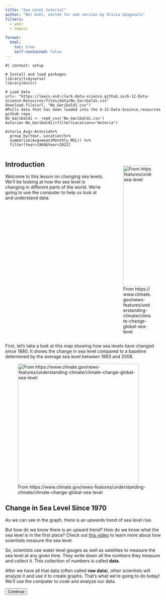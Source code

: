 ```yaml
---
title: "Sea Level tutorial"
author: "Bel Kuhl, edited for web version by Olivia Spagnuolo"
filters: 
  - webr
  - naquiz

format: 
  html: 
    toc: true
    self-contained: false
---
```


<script>
console.log("Script loaded");

document.addEventListener("DOMContentLoaded", function() {
    let currentPartIndex = 0;
    const parts = document.querySelectorAll(".tutorial-part");
    const buttons = document.querySelectorAll("button[id^='continue-button']");
    const nextButton = document.getElementById("next-button");
    const headerHeight = document.querySelector("header") ? document.querySelector("header").offsetHeight : 0;
    const sidebarLinks = document.querySelectorAll("#quarto-margin-sidebar .sidebar a"); // Updated selector

    // Log the selected elements
    console.log('Tutorial parts:', parts);
    console.log('Continue buttons:', buttons);

    // Hide all tutorial parts except the first one
    parts.forEach(function(part, index) {
        if (index !== 0) {
            part.style.display = "none";
        }
    });

    // Function to scroll to the top of the element, accounting for a fixed header
    function scrollToElement(element) {
        const elementTop = element.getBoundingClientRect().top + window.scrollY;
        window.scrollTo({
            top: elementTop - headerHeight,
            behavior: "smooth"
        });
    }

    // Function to show a specific part
    function showPart(index) {
        if (index >= 0 && index < parts.length) {
            parts.forEach((part, idx) => {
                part.style.display = (idx === index) ? "block" : "none";
            });
            scrollToElement(parts[index]);
            currentPartIndex = index;
        }
    }
    
     // Function to show all parts up to a specific index
    function showPartsUpTo(index) {
        parts.forEach((part, idx) => {
            if (idx <= index) {
                part.style.display = "block";
            }
            if (idx > index){
            part.style.display = "none";
}
        });
        scrollToElement(parts[index]);
        currentPartIndex = index;
    }

    // Add click event listeners to each button
    buttons.forEach(function(button, index) {
        button.addEventListener("click", function() {
            if (currentPartIndex < parts.length - 1) {
                parts[currentPartIndex].style.display = "block";
                buttons[currentPartIndex].style.display = "none";
                currentPartIndex++;
                showPartsUpTo(currentPartIndex);
            } else {
                alert("End of tutorial");
            }
        });
    });

    // Listen for hash changes to navigate to the correct section
    window.addEventListener("hashchange", function() {
        const hash = window.location.hash;
        if (hash) {
            const targetPart = document.querySelector(hash);
            if (targetPart) {
                const targetIndex = Array.prototype.indexOf.call(parts, targetPart);
                showPartsUpTo(targetIndex);
                buttons.forEach((button, idx) => {
                  if (idx < targetIndex) {
                  button.style.display="none";}
                  if (idx >= targetIndex) {
                  button.style.display="block";
}
                  });
            }
        }
    });

    // Check the URL hash on page load
    const initialHash = window.location.hash;
    if (initialHash) {
        const initialTarget = document.querySelector(initialHash);
        if (initialTarget) {
          const intialIndex=Array.prototype.indexOf.call(parts, initialTarget);
            showPartsUpTo(initalIndex);
            buttons.forEach((button, idx) => {
                if (idx < initialIndex) {
                    button.style.display = "none";
                }
            });
        }
    }
    // Add click event listener to the new next button
    if (nextButton) {
        nextButton.addEventListener("click", function() {
            window.location.href = "https://www.example.com"; 
        });
    }
});

</script>


```webr-r
#| context: setup

# Install and load packages
library(tidyverse)
library(knitr)

# Load data 
url<- "https://lewis-and-clark-data-science.github.io/6-12-Data-Science-Resources/files/data/No_Garibaldi.csv"
download.file(url, "No_Garibaldi.csv")
#Pulls data that has been loaded into the 6-12-Data-Sceince_resources github repo. 
No_Garibaldi <- read_csv('No_Garibaldi.csv')
Astoria<-No_Garibaldi|>filter(Location=="Astoria")

Astoria_Avg<-Astoria%>%
  group_by(Year, Location)%>%
  summarize(Avg=mean(Monthly_MSL)) %>% 
  filter(Year>1969&Year<2022)
```

::: columns
::: {.column width="65%"}

## Introduction

Welcome to this lesson on changing sea levels. We'll be looking at how the sea level is changing in different parts of the world. We're going to use the computer to help us look at and understand data. 
:::
::: {.column width="35%"}

<br>

![From https://www.climate.gov/news-features/understanding-climate/climate-change-global-sea-level](https://lewis-and-clark-data-science.github.io/6-12-Data-Science-Resources/files/figures/sea_houses.jpg){fig-align="right" fig-alt="sea hitting houses" height="4in"}
:::
::: 

First, let's take a look at this map showing how sea levels have changed since 1880. It shows the change in sea level compared to a baseline determined by the average sea level between 1993 and 2008.

![From https://www.climate.gov/news-features/understanding-climate/climate-change-global-sea-level](https://lewis-and-clark-data-science.github.io/6-12-Data-Science-Resources/files/figures/graph_sealevel.png){fig-align="left" fig-alt="Average global sea level change" height="4in"}
<div class="tutorial-part" style="display: block;">

## Change in Sea Level Since 1970

As we can see in the graph, there is an upwards trend of sea level rise. 

But how do we know there is an upward trend? How do we know what the sea level is in the first place? Check out [this video](https://www.britannica.com/video/179993/sea-level) to learn more about how scientists measure the sea level.

So, scientists use water level gauges as well as satellites to measure the sea level at any given time. They write down all the numbers they measure and collect it. This collection of numbers is called **data**. 

After we have all that data (often called **raw data**), other scientists will analyze it and use it to create graphs. That's what we're going to do today! We'll use the computer to code and analyze our data. 

<button id="continue-button" class="btn btn-primary float-start me-2">Continue</button>
</div>

<div class="tutorial-part" style="display: none;">

### Using R

We will use a coding language called "R". Basically, "R" is a collection of commands that the computer understands. You can tell the computer one of the commands and it will know to do something.

For example one command the computer knows is multiplication! Try typing `5*3` in the box right below this. Then click the green play button that says "run code"

::: panel-tabset

## Code editor

```webr-r
# Type your code here!


```

## Answer

**Press** run code

```webr-r
# Type your code here!
5*3

```
:::

What happened? Did you see the number 15 pop out?

The computer can also do very complicated things, like create graphs. We'll learn more about that later in this tutorial.

The box above where you typed `5*3` is called a **code chunk**. You can type commands into any similar box and it will tell the computer to do various things.

Here's another code chunk you can try typing something into. Maybe you want to try a division problem? Or maybe you want the computer to say hello to you? There's a few different tabs you can click on to learn how to do cool things!

::: panel-tabset
## Code editor

Want to try out your own code? Maybe another math problem? Here's a place to do that. Otherwise click on the tabs to learn something new!

```webr
#Type your code here



```

## Say hello

Would you like the computer to say hello to you?

First, type your name where the blank \_\_\_\_\_\_\_ is, in the second code chunk. Don't delete the quotation marks.

Here's an example:

```webr
#| read-only: true
name = "Olivia"
```

Now your turn. Type your name instead of the blank \_\_\_\_\_ and then click play:

```webr
name = "_____"

cat("Hello", name, "How are you today?")

```

## Find the largest number

We can use r to find the largest number in a long list of numbers. To try this out, type a bunch of numbers inside the parentheses (\_\_\_\_\_\_). Separate your numbers with a comma. Don't delete anything else!

Here's an example:

```webr-r
#| read-only:true
numbers = c(41, 55, 98, 104, 2, 8)
```

Now you try. Type your numbers after the first parenthesis and separate them with a comma. Then click run.

```webr-r
numbers = c(_,_,_,_,_,_)
```

Now let's run a function that will tell us which number is the biggest. Click the play button on this code chunk too.

```webr-r
max(numbers)
```

:::


<button id="continue-button" class="btn btn-primary float-start me-2">Continue</button>
</div>

<div class="tutorial-part" style="display: none;">

Raw data (the actual numbers collected by scientists) is cleaned up before analysis. This can look like removing missing information and duplicated values.

In this case, we will use raw data and interpret it through the form of a graph. A chunk of the data we will use to create graphics looks like:

```webr-r
head(Astoria_Avg)
```

Here, we see the average change in Sea Level recorded in Astoria from 1970-1975. This is one small portion of the large data set we used. This data set can be used to create different types of graphs through coding. Let's use code to create a scatter plot for Astoria, our local location.

Does anyone know what a scatter plot is used for?

```webr-r
ggplot(Astoria_Avg,aes(x=Year,y=Avg))+
  geom_point(color="salmon")+
  labs(title="Average Change In Sea Level per Meter in Astoria",y="Average Change in Sea Level (m)")+
  theme_light()+geom_smooth(method="lm",color="black",se=FALSE)
```

Although the data varies per year, there appears to be an upwards trend within this data. This is an indicator for rising sea levels in this area.

How does this compare to other locations within the United States? Let's take a look at 6 different locations across the US.

![](https://lewis-and-clark-data-science.github.io/6-12-Data-Science-Resources/files/figures/Map_w_Labels.png)

Let's look at a linear trend of these locations.

```webr-r
Trend<-No_Garibaldi %>% 
filter(Year>1969, Year<2023 , Location != "Majuro C, Marshall Islands") %>% 
  group_by(Location,Year) %>% 
  summarize(Avg=mean(Monthly_MSL))

ggplot(Trend, aes(x = Year, y = Avg, color = Location)) +
  geom_point(size=0.5)+  geom_smooth(method = lm, se = FALSE)+
  facet_wrap(vars(Location))+
  facet_wrap(. ~ factor(Location, levels = c("Astoria", "San Francisco", "Los Angeles","Portland ME","Sewells Point VA","Charleston SC")))+
  scale_color_manual(values = c(
    "Astoria" = "salmon",
    "Charleston SC" = "gold",
    "Los Angeles" = "chartreuse",
    "Portland ME" = "cyan2",
    "San Francisco" = "blue",
    "Sewells Point VA" = "blueviolet"))  +
  theme_light()+
  labs(title="Change in Sea Level from 1970-2022",x="Year",y="Meters")+
  theme(axis.text.x = element_text(angle = 45, hjust = 1))
```

It seems as if there is a general upwards trend for change in sea levels across the coastal areas of the United States.

Turning to a more global scale, how does this compare to the low-lying island nation of Marshall Islands?

To represent this question, we can use a bar graph.

In this case, why might we use a bar graph?

```webr-r
Avg<-No_Garibaldi%>%
  group_by(Year,Location)%>%
  summarize(Avg=mean(Monthly_MSL))%>%
  filter(Year>1969&Year<2023)

Avg %>% 
  split(.$Location) %>% 
  map(~lm(Avg ~ Year, data = .x)) %>% 
  map_df(broom::tidy, .id = 'Location') %>%
  filter(term == 'Year')%>%
  mutate(Region=case_when(Location %in% c("Astoria","Los Angeles","San Francisco")~"West Coast",Location %in% c("Charleston SC","Sewells Point VA", "Portland ME")~"East Coast",Location %in% c("Majuro C, Marshall Islands")~"Oceania"))%>%
  
ggplot(aes(x = reorder(Location, estimate), y = estimate, fill=Location)) +
  geom_col(position="dodge")+
  theme_light()+
  labs(x="Location", y="Slope (m)",
       title="Change in the Change of Sea Level from 1970-2022")+
  facet_grid(. ~ factor(Region, levels = c("West Coast", "East Coast", "Oceania")), drop = TRUE, scales = "free_x", space = "free") +
  scale_fill_manual(values=c("Astoria"="salmon", "Charleston SC"="gold", 
                             "Los Angeles"="chartreuse","Portland ME"="cyan2",
                             "San Francisco"="blue","Sewells Point VA"="blueviolet",
                             "Majuro C, Marshall Islands" = "forestgreen")) +
  theme_light() +
  theme(axis.text.x = element_text(angle = 45, hjust = 1))
```

When comparing the rate of change for each location, we are able to notice that locations further South (LA, SF, VA, SC) have sea levels rising at faster rates. Furthermore, sea levels are rising at higher rates on the East Coast of the country. In comparison to Marshall Islands, which lie in the Western Pacific Ocean, we notice a slope aligning more with those on the East Coast (higher rate of change).

Data science can take on many forms, from data collection to coding. This is just a little nibble of the possibilities data science has to offer; there is so much more to chew on!

</div>